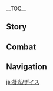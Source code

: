 {{CharacterTabs}}
{{LanguageTabs}}
__TOC__
==Story==
{{VO/Story
|character           = Ningguang
|language            = ja
|name                = 凝光

<!-- Hello -->
|vo_01_01_title      = 初めまして…
|vo_01_01_subtitle   = Hello
|vo_01_01_file       = VO_{language}{character} Hello.ogg
|vo_01_01_tx         = 私は七星の「天権」、凝光。ねえ、取引しない？あなたが私の護衛になる代わりに、私が璃月で頭角を現わすコツを教えてあげる。
|vo_01_01_rm         = Watashi wa Shichisei no "Tenchuen", Gyoukou. Nee, torihiki shinai? Anata ga watashi no goei ni naru kawari ni, watashi ga Riiywe de toukaku wo arawasu kotsu wo oshiete ageru.

<!-- Chats -->
|vo_02_01_title      = 世間話・骨董品
|vo_02_01_subtitle   = Chat: Antiques
|vo_02_01_file       = VO_{language}{character} Chat - Antiques.ogg
|vo_02_01_tx         = お城が買えるほど貴重な骨董品でも、人が得る快楽はそれを手にしたほんの一瞬だけよ。
|vo_02_01_rm         = O-shiro ga kaeru hodo kichou-na kottouhin de mo, hito ga eru kairaku wa sore wo te ni shita hon no isshun dake yo.
|vo_02_02_title      = 世間話・商戦
|vo_02_02_subtitle   = Chat: Trade War
|vo_02_02_file       = VO_{language}{character} Chat - Trade War.ogg
|vo_02_02_tx         = 商戦の中で、完璧な狩人は痕跡を残さないわ。
|vo_02_02_rm         = Shousen no naka de, kanpeki-na karyuudo wa konseki wo nokosanai wa.
|vo_02_03_title      = 世間話・投資
|vo_02_03_subtitle   = Chat: Investments
|vo_02_03_file       = VO_{language}{character} Chat - Investments.ogg
|vo_02_03_tx         = 新しい投資先でも探そうかしら。モラは多いに越したことないわ。
|vo_02_03_rm         = Atarashii toushisaki de mo sagasou ka shira. Mora wa ooi ni koshita koto nai wa.

<!-- Weather -->
|vo_03_01_title      = 雨の日…
|vo_03_01_subtitle   = When It Rains
|vo_03_01_file       = VO_{language}{character} When It Rains.ogg
|vo_03_01_tx         = あら、雨ね。傘はよろしく。
|vo_03_01_rm         = Ara, ame ne. Kasa wa yoroshiku.
|vo_03_02_title      = 雪の日…
|vo_03_02_subtitle   = When It Snows
|vo_03_02_file       = VO_{language}{character} When It Snows.ogg
|vo_03_02_tx         = ただの雪景色じゃない。私が「雪の砕け散る様」を見せてあげましょうか？
|vo_03_02_rm         = Tada no yukigeshiki ja nai. Watashi ga "yuki no kudakechiru you" wo misete agemashou ka?
|vo_03_03_title      = 晴れの日…
|vo_03_03_subtitle   = When the Sun Is Out
|vo_03_03_file       = VO_{language}{character} When the Sun Is Out.ogg
|vo_03_03_tx         = 今日は平和だと？ははっ、その目は信じない方がいいわ、目は嘘をつくから。
|vo_03_03_rm         = Kyou wa heiwa da to? Haha', sono me wa shinjinai hou ga iiwa, me wa uso wo tsuku kara.
|vo_03_04_title      = 暴風の日…
|vo_03_04_subtitle   = When the Wind Is Blowing
|vo_03_04_file       = VO_{language}{character} When the Wind Is Blowing.ogg
|vo_03_04_tx         = こんな風の強い日は漁師にとって災難をもたらす、そして…ふふっ、何でもないわ。
|vo_03_04_rm         = Konna kaze no tsuyoi hi wa roushi ni totte sainai wo motarasu, soshite... Fufu', nan de mo nai wa.

<!-- Greetings -->
|vo_04_01_title      = おはよう…
|vo_04_01_subtitle   = Good Morning
|vo_04_01_file       = VO_{language}{character} Good Morning.ogg
|vo_04_01_tx         = おはよう。重要性の高い案件から報告しなさい。
|vo_04_01_rm         = Ohayou. Juuyousei no takai anken kara houkoku shinasai.
|vo_04_02_title      = こんにちは…
|vo_04_02_subtitle   = Good Afternoon
|vo_04_02_file       = VO_{language}{character} Good Afternoon.ogg
|vo_04_02_tx         = 「琉璃亭」と「新月軒」、あなたはどちらがお気に入りかしら？
|vo_04_02_rm         = "Ruri-tei" to "Shingetsu-ken", anata wa dochira ga o-ki ni iri ka shira?
|vo_04_03_title      = こんばんは…
|vo_04_03_subtitle   = Good Evening
|vo_04_03_file       = VO_{language}{character} Good Evening.ogg
|vo_04_03_tx         = 茶屋が満席？なら「群玉閣」にいらっしゃい。まあ…お代が支払えるならね。
|vo_04_03_rm         = Chaya ga manseki? Nara "Gungyoku-kaku" ni irasshai. Maa... Odai ga shiharaeru nara ne.
|vo_04_04_title      = おやすみ…
|vo_04_04_subtitle   = Good Night
|vo_04_04_file       = VO_{language}{character} Good Night.ogg
|vo_04_04_tx         = ええ、休みなさい。何かあったら、お知らせするから。
|vo_04_04_rm         = Ee, yasuminasai. Nanika attara, oshirase suru kara.

<!-- About -->
|vo_05_01_title      = 凝光自身について・観点
|vo_05_01_subtitle   = About {character}: Worldview
|vo_05_01_file       = VO_{language}{character} About {character} - Worldview.ogg
|vo_05_01_tx         = 値段交渉もビジネス戦略も、勢いと手段は二の次よ。勝利を手にしたいのなら、まずは相手の手の内を読みなさい。
|vo_05_01_rm         = Nedan koushou mo bijinesu senryaku, ikio to shudan wa ninotsugi yo. Shouri wo te ni shitai no nara, mazu wa aite no te no uchi wo yominasai.
|vo_05_02_title      = 凝光自身について・印象
|vo_05_02_subtitle   = About {character}: Impression
|vo_05_02_file       = VO_{language}{character} About {character} - Impression.ogg
|vo_05_02_tx         = 私の印象が変わったと？ふふ…あの時は、あなたの力が必要だったから、親切にして当然よ。でも今は、あなたを大事な「契約」仲間だと思ってるから。仲間同士、嘘偽りはいらないでしょ。
|vo_05_02_rm         = Watashi no inshou ga kawatta to? Fufu... Ano toki wa, anata no chikara ga hitsuyou datta kara, shinsetsu ni shite touzen yo. De mo kyou wa, anata wo daiji-na "keiyaku" nakama da to omotteru kara. Nakamadoushi, usoitsuwari wa iranai desho.

<!-- About Us -->
|vo_06_01_title      = 噂話について…
|vo_06_01_subtitle   = About Us: Rumors
|vo_06_01_file       = VO_{language}{character} About Us - Rumors.ogg
|vo_06_01_tx         = 私に関する噂、あなたもよく聞いてるわよね。ふふふっ、私がどんな人物かはその目で見極めなさい…もちろん、あなたの意見も噂の一部になるけど。
|vo_06_01_rm         = Watashi ni kansuru uwasa, anata mo yoku kiiteru wa yo ne. Fufufu', watashi ga donna jinbutsu ka wa sono me de mikiwamenasai... Mochiron, anata no iken mo uwasa no ichibu ni naru kedo.
|vo_06_02_title      = 観察について…
|vo_06_02_subtitle   = About Us: Observing
|vo_06_02_file       = VO_{language}{character} About Us - Observing.ogg
|vo_06_02_tx         = こんなに一緒にいたのだから、あなたは「観察」を学べたかしら？では、試しに私を「観察」してみなさい。私の腹心になるまでね。
|vo_06_02_rm         = Konna ni issho ni ita no da kara, anata wa "kansatsu" wo manabeta ka shira? De wa, tameshi ni watashi wo "kansatsu" shiteminasai. Watashi no fukushin ni naru made ne.
|vo_06_03_title      = 群玉閣について…
|vo_06_03_subtitle   = About Us: Jade Chamber
|vo_06_03_file       = VO_{language}{character} About Us - Jade Chamber.ogg
|vo_06_03_tx         = 傍に来なさい。「群玉閣」は見える？最初はひとつの部屋ほどの広さだったけど、今はこの璃月の上空を覆うことができるようになった。いつか、その規模が七国を包めるようになったら、その時はあなたも、私の傍にいなさい。
|vo_06_03_rm         = Soba ni kinasai. "Gungyoku-kaku" wa mieru? Saisho wa hitotsu no heya hodo no hirosa datta kedo, ima wa kono Riiywe no joukuu wo ooukoto ga dekiru you ni natta. Itsuka, sono kibo ga shichikoku wo kurumeru you ni nattara, sono toki wa anata mo, watashi no soba ni inasai.

<!-- Miscellany I -->
|vo_07_01_title      = 「神の目」について…
|vo_07_01_subtitle   = About the [[Vision]]
|vo_07_01_file       = VO_{language}{character} About the Vision.ogg
|vo_07_01_tx         = モラで解決できることは、「神の目」を使うまでもない。モラで解決できないようなことに関しては…今まで一回しかなかったわ。
|vo_07_01_rm         = Mora de kaiketsu dekiru koto wa, "Kami no Me" wo tsukau made mo nai. Mora de kaiketsu dekinaiyou-na koto ni kanshite wa... Ima made ikkai shika nakatta wa.
|vo_07_02_title      = シェアしたいこと・荘家
|vo_07_02_subtitle   = Something to Share: Banker
|vo_07_02_file       = VO_{language}{character} Something to Share - Banker.ogg
|vo_07_02_tx         = 博徒はいつも、希望を次の賽の目に託すけど…最後に儲かるのは、一度も賽に触れていない荘家よ。
|vo_07_02_rm         = Bakuto wa itsumo, kibou wo tsugi no sai no me ni takusu kedo... Saigo ni moukara no wa, ichido mo sai ni furete inai doumoto yo.
|vo_07_03_title      = シェアしたいこと・目標
|vo_07_03_subtitle   = Something to Share: Goal
|vo_07_03_file       = VO_{language}{character} Something to Share - Goal.ogg
|vo_07_03_tx         = 帝君がいなくなったことは、璃月にとっても七星にとっても大きな試練。私だって、いろいろ悩んでうまく眠れなくなるのは久しぶりよ。<br>でも私は、私の目標を諦めない。いつか、群玉閣で七国を覆えるようにするわ。
|vo_07_03_rm         = Teikun ga inaku natta koto wa, Riiywe ni totte mo shichisei ni totte mo ooki-na shiren. Watashi datte, iroiro nayande umaku nemurenaku naru no wa hisashiiburi yo.<br>De mo watashi wa, watashi no mokuhyou wo akiramenai. Itsuka, Gungyoku-kaku de shichikoku wo kutsugaeru nyou ni suru wa.
|vo_07_04_title      = 興味のあること…
|vo_07_04_subtitle   = Interesting Things
|vo_07_04_file       = VO_{language}{character} Interesting Things.ogg
|vo_07_04_tx         = 璃月の古典文学に「琉璃百合」に対する賛美がたくさんあるけど、今は絶滅危惧種になっていて、「玉京台」でしか見られなくなっているわ。有名でなかなか手に入らないから、余計に値が上がったのよね。
|vo_07_04_rm         = Riiywe no kotenbungaku ni "Ruri Yuri" ni taisuru sanbi ga takusan aru kedo, ima wa zetsumetsukigushu ni natte ite, "Gyokukeidai" de shika mirarenaku natte hairu wa. Yuumei de nakanaka te ni iranai kara, yokei ni atai ga agatta no yo ne.

<!-- About Others -->
|vo_08_01_title      = 北斗について・罰金
|vo_08_01_subtitle   = About [[Beidou]]: Fines
|vo_08_01_file       = VO_{language}{character} About Beidou - Fines.ogg
|vo_08_01_tx         = あの…船長ね。たくさんの人から尊敬されているくせに、いつも真っ先にルールを無視するのよね。彼女が支払った罰金は新しい遠洋漁船が買えるくらいよ。
|vo_08_01_rm         = Ano... senchou ne. Takusan no hito kara sonkei sareteiru kuse ni, itsumo massaki ni ruuru wo mushi suru no yo ne. Kanojo ga shiharatta bakkin wa atarashii enyou gyosen ga kaeru kurai yo.
|vo_08_02_title      = 北斗について・態度
|vo_08_02_subtitle   = About [[Beidou]]: Attitude
|vo_08_02_file       = VO_{language}{character} About Beidou - Attitude.ogg
|vo_08_02_tx         = どんなに言葉を尽くしても、相手が我が道を行くなんてこと、あなたはまだ経験したことないかもしれないわね。いい、なるべくあの北斗船長とは会わせないでちょうだい。
|vo_08_02_rm         = Donna ni kotoba wo kotogotoku shite mo, aite ga waga michi wo iku nante koto, anata wa mada keiken shita koto nai ka mo shirenai wa ne. Ii, narubeku ano Hokuto senchou to wa awasenaide choudai.
|vo_08_03_title      = 鍾離について…
|vo_08_03_subtitle   = About [[Zhongli]]
|vo_08_03_file       = VO_{language}{character} About Zhongli.ogg
|vo_08_03_tx         = 鍾離…「往生堂」に尊敬されているあの先生は他人の知らないことをよく知っている…彼の弱点を把握するまで、いくら優秀な駒とはいえ、まだ使えそうにないわ。
|vo_08_03_rm         = Shouri... "Oujou-dou" ni seikei sareteiru ano sensei wa tanin no shiranai koto wo yoku shitte iru... Kare no jakuten wo haaku suru made, ikura yuushuu-na koma to wa ie, mada tsukaesouni nai wa.
|vo_08_04_title      = 行秋について…
|vo_08_04_subtitle   = About [[Xingqiu]]
|vo_08_04_file       = VO_{language}{character} About Xingqiu.ogg
|vo_08_04_tx         = 飛雲商会の次男坊、ああいう性格の人が私のことを気に食わないのは分かるし、私も彼を困らせたりしない。「道同じからざれば、相い為に謀らず」というのはこのことよ。
|vo_08_04_rm         = Hi'un Shoukai no jinanbou, aa iu seikaku no hito ga watashi no koto wo ki ni kuwanai no wa wakarushi, watashi mo kare wo komarasetari shinai. "Michi onaji kara zareba, ai tame ni hakarazu" to iu no wa kono koto yo.
|vo_08_05_title      = 香菱について…
|vo_08_05_subtitle   = About [[Xiangling]]
|vo_08_05_file       = VO_{language}{character} About Xiangling.ogg
|vo_08_05_tx         = 「万民堂」の小娘ね…いつも私を疑っているのは顔を見れば分かるわ。ふふっ、ここ数年私が「万民堂」に送った資金援助の額をあの子が知ったら、どんな顔するんでしょうね？
|vo_08_05_rm         = "Banmin-dou" no komusume... Itsumo watashi wo utagutte iru no wa kao wo mireba wakaru wa. Fufu', koko sounen watashi ga "Banmin-dou" ni okutta shikin enjo no gaku wo ano ko ga shittara, donna kao surundeshou ne?
|vo_08_06_title      = 甘雨について…
|vo_08_06_subtitle   = About [[Ganyu]]
|vo_08_06_file       = VO_{language}{character} About Ganyu.ogg
|vo_08_06_tx         = たとえ甘雨でも、頼り過ぎてはいけないわよ。「上手の手から水が漏る」ということわざがあるように、大事なことほど自分の手で成し、自分の目で見てこそ安心できるの。
|vo_08_06_rm         = Tatoeba Kan'u de mo, tayorisugite wa ikenai wa yo. "Jouzu no te kara mizu ga moru" to iu kotowaza ga aru you ni, daiji-na koto hodo jibun no te de nashi, jibun no me de mite koso anshin dekiru no.
|vo_08_07_title      = ヨォーヨについて…
|vo_08_07_subtitle   = About [[Yaoyao]]
|vo_08_07_file       = VO_{language}{character} About Yaoyao.ogg
|vo_08_07_tx         = 甘雨が世話してる娘のことかしら？ふふっ、心配しないで、他の人に言うつもりはないわ。あの船長もたまには正しいことするのね。そういえば、ヨォーヨは最近海鮮ばかり食べてるみたいよ、野菜も食べさせるよう甘雨に言ってくれないかしら。
|vo_08_07_rm         = Kan'u ga seiwa shiteru kanojo no koto ka shira? Fufu', shinpai shinaide, ta no hito ni iu tsumori wa nai wa. Ano senchou mo tama ni wa tadashii koto suru no wa. Sou ieba, Yooyo wa saikin kaisen bakari tabeteru mitai yo, yasai mo tabesaseru you Kan'u ni itte kurenai ka shira.
|vo_08_08_title      = 刻晴について…
|vo_08_08_subtitle   = About [[Keqing]]
|vo_08_08_file       = VO_{language}{character} About Keqing.ogg
|vo_08_08_tx         = 「玉衡」ね…最近ずいぶんと変わったのよね。璃月にとってかつての彼女のほうが良かったのか、それとも今の彼女のほうがいいのか、もう少し時間が経たないと判断できないと思うわ。
|vo_08_08_rm         = "Tamakou" ne... Saikin zuibun to kawatta no yo ne. Riiywe ni totte katsute no kanojo no hou ga yokatta no ka, sore to mo imo no kanojo no hou ga ii no ka, mou sukoshi jikan ga tate tanai to handan dekinai to omou wa.
|vo_08_09_title      = ジンについて…
|vo_08_09_subtitle   = About [[Jean]]
|vo_08_09_file       = VO_{language}{character} About Jean.ogg
|vo_08_09_tx         = モンドの代理団長、きっと真面目で繊細な女性なんでしょうね。その適切な言葉遣いだけでなく、手紙のたたみ方さえきちんとしてるわ。見落としてしまいそうな場所にこそ、その人の本当の品格が宿るのよ。
|vo_08_09_rm         = Mondo no Dairi Danchou, kitto majime de sensai-na josei nan deshou ne. Sono tekisetsu-na kotobadzukai dake de naku, tegami no tatamikata sae kichin to shiteru wa. Miotoshi to shite shimaisou-na basho ni koso, sono hito no hontou no hinkaku ga yadoru yo.
|vo_08_10_title      = 煙緋について…
|vo_08_10_subtitle   = About [[Yanfei]]
|vo_08_10_file       = VO_{language}{character} About Yanfei.ogg
|vo_08_10_tx         = 煙緋？彼女はある意味、頼もしいライバルね。彼女が巧妙に法律を解釈し、人々に様々な助言をしたからこそ、私もこうして法律の抜け穴を見つけて、法典を改善することができているの。彼女がいなかったら、どれほどの時間を要していたかわからないわ。
|vo_08_10_rm         = Enhi? Kanojo wa aru imi, tanomoshii raibaru ne. Kanojo ga koumyou ni houritsu wo kaishi, hitobito ni samazama-na jogen wo shita kara koso, watashi mo koushite houritsu no nukeana wo mitsukete, houten wo kaizen suru koto ga dekite iru no. Kanojo ga inakattara, dore hodo no jikan wo youshite ita kawaranai wa.
|vo_08_11_title      = 申鶴について…
|vo_08_11_subtitle   = About [[Shenhe]]
|vo_08_11_file       = VO_{language}{character} About Shenhe.ogg
|vo_08_11_friendship = 4
|vo_08_11_quest      = The Crane Returns on the Wind
|vo_08_11_tx         = 申鶴さんは元気かしら？彼女の面倒を見てくれてご苦労様。あなたたちが群玉閣の再建を手伝ってくれたこと、ずっと心にとめているし、感謝している。さて、社交辞令はここまでにしましょう。お茶も用意してあるし、暇な時はもっとここに来てもいいのよ。
|vo_08_11_rm         = Shinkaku-san wa genki ka shira? Kanojo no mendou wo mite kurete gokurou-sama. Anata-tachi ga Gungyoku-kaku no saiken wo tetsudatte kureta koto, zutto kokoro ni tomete iru shi, kansha shite iru. Sate, shakou jirei wa koko made ni shimashou. O-cha mo youi shite arushi, himana toki wa motto koko ni kite mo ii no yo.
|vo_08_12_title      = 雲菫について…
|vo_08_12_subtitle   = About [[Yun Jin]]
|vo_08_12_file       = VO_{language}{character} About Yun Jin.ogg
|vo_08_12_friendship = 4
|vo_08_12_tx         = 雲菫ね…どう、彼女の劇には慣れたかしら？最初は理解が難しいかもしれないけど、腰を据えてじっくり味わってみた方がいいわよ。私が彼女の劇団に投資したのはね、ただ、この優雅な芸術がずっと継承されていくべきだと思ったからなの。
|vo_08_12_rm         = Unkin ne... Dou, kanojo no geki ni wa nareta ka shira? Saishou wa rikai ga muzukashii kamo shirenai kedo, koshi wo suete jikkuri ajiwatte mita hou ga ii wa yo. Watashi ga kanojo no gekidan ni toushi shita no wa ne, tada, kono yuuga-na geijutsu ga zutto keishou sarete iku beki da to omotta kara na no.
|vo_08_13_title      = 夜蘭について…
|vo_08_13_subtitle   = About [[Yelan]]
|vo_08_13_friendship = 4
|vo_08_13_file       = VO_{language}{character} About Yelan.ogg
|vo_08_13_tx         = 彼女は面白い人よ。私にとって、信頼の置ける人物ね。八面玲瓏で、才能も申し分ない。ふふっ、同じ賢い者同士、あなたたちが良い関係を築けるといいわね。
|vo_08_13_rm         = Kanojo wa omoshiroi hito yo. Watashi ni totte, shinrai no okeru jinbutsu ne. Hachimen-reirou de, sainou mo moushibun nai. Fufu', onaji kashikoi-mono doushi, anata-tachi ga ii kankei wo kidzukeru to ii wa ne.
|vo_08_14_title      = 閑雲について…
|vo_08_14_subtitle   = About [[Xianyun]]
|vo_08_14_quest      = A Thousand Moonlit Miles
|vo_08_14_friendship = 4
|vo_08_14_file       = VO_{language}{character} About Xianyun.ogg
|vo_08_14_tx         = 近いうちに、閑雲さんを茶室に誘う予定なの。ちょうど、仕掛けのおもちゃをいくつか収集したばかりだから、彼女の考えを聞いてみたいと思って。もちろんこれを機に、仙人の璃月港における暮らしの逸話についても伺うつもりよ。それで、この招待状を私の代わりに届けてくれる人についてなのだけれど…あなたには心当たりがあるかしら？
|vo_08_14_rm         = 

<!-- More About -->
|vo_09_01_title      = 凝光を知る・1
|vo_09_01_subtitle   = More About {character}: I
|vo_09_01_file       = VO_{language}{character} More About {character} - 01.ogg
|vo_09_01_tx         = あなたなら、複雑なしきたりを守る必要はないわ。楽にしなさい。でも私の時間も大事にしてほしいから、説明は簡潔にお願いね。
|vo_09_01_rm         = Anata nara, bukuzatsu nashi kitari wo mamoru hitsuyou wa nai wa. Raku ni shinasai. De mo watashi no jikan mo daiji ni shite hoshii kara, setsumei wa kanketsu ni onegai wa.
|vo_09_02_title      = 凝光を知る・2
|vo_09_02_subtitle   = More About {character}: II
|vo_09_02_file       = VO_{language}{character} More About {character} - 02.ogg
|vo_09_02_tx         = 子供は無邪気だから、彼らからもらった情報は一番価値があるものだと思っているけど、あなたはどうなの？あなたが私にくれるものは、どんなものかしら？
|vo_09_02_rm         = Kodomo wa mujaki da kara, kare-ra kara moratta jouhou wa ichiban kachi ga aru mono da to omotte iru kedo, anata wa dou na no? Anata ga watashi ni kureru mono wa, donna mono ka shira?
|vo_09_03_title      = 凝光を知る・3
|vo_09_03_subtitle   = More About {character}: III
|vo_09_03_file       = VO_{language}{character} More About {character} - 03.ogg
|vo_09_03_tx         = 最近あることを考えているわ。もしあなたを璃月に足止めできたら、いつか…もしかしたらこの都市の…ふふっ、考えただけよ。この投資は割に合うかどうか、まだ考える必要があるわ。
|vo_09_03_rm         = Saikin aru koto wo kangaete iru wa. Moshi anata wo Riiywe ni ashidome dekitara, itsuka... Moshi ka shitara kono toshi... Fufu', kangaeta dake yo. Kono toushi wa wari ni au ka dou ka, mada kangaeru hitsuyou ga aru wa.
|vo_09_04_title      = 凝光を知る・4
|vo_09_04_subtitle   = More About {character}: IV
|vo_09_04_file       = VO_{language}{character} More About {character} - 04.ogg
|vo_09_04_tx         = モラを使って便宜を図るという私のやり方を学ぶといいわ。でもこれだけは覚えておいて、モラで作った関係は一時的なものよ。ふふっ、それは私がモラであなたを試すようなことをしない理由でもあるわ。
|vo_09_04_rm         = Mora wo tsukatte bengi wo hakaru to iu watashi no yarikata wo manabu to ii wa. De mo kore dake wa oboete oite, Mora de tsukutta kankei wa ichijiteki-na mono yo. Fufu', sore wa watashi ga Mora de anata wo tamesu you-na koto wo shinai riyuu de mo aru wa.
|vo_09_05_title      = 凝光を知る・5
|vo_09_05_subtitle   = More About {character}: V
|vo_09_05_file       = VO_{language}{character} More About {character} - 05.ogg
|vo_09_05_tx         = いい投資だったわ。モラの収益はそんなにないけど、あなたと過ごした時間はいい見返りになった。ふふっ、どうやら私はまた勝ったようね&mdash;&mdash;だって、あなたに賭けてたんだから。
|vo_09_05_rm         = Ii toushi datta wa. Mora no shuueki wa sonna ni nai kedo, anata to sugoshita jikan wa ii mikaeri ni natta. Fufu', dou yara watashi wa mata katta you ne{{lmdash}} Datte, anata ni kaketetan da kara.

<!-- Miscellany II -->
|vo_10_01_title      = 凝光の趣味…
|vo_10_01_subtitle   = {character}'s Hobbies
|vo_10_01_file       = VO_{language}{character} Hobbies.ogg
|vo_10_01_tx         = 「璃月千年」をやってみない？あなたの棋士としての実力を見せてもらうわ。
|vo_10_01_rm         = "Riiywe Sennen" wo yatte minai? Anata no kishi to shite no jitsuryoku wo misete morau wa.
|vo_10_02_title      = 凝光の悩み…
|vo_10_02_subtitle   = {character}'s Troubles
|vo_10_02_file       = VO_{language}{character} Troubles.ogg
|vo_10_02_tx         = 悩み…ふーん？「璃月七星」の悩みを教えたら、あなたは受け止められる？それに、もしあなたがうっかり言ってしまった時は…
|vo_10_02_rm         = Nayami... Fuun? "Riiywe Shichisei" no nayami wo oshietara, anata wa uketomerareru? Sore ni, moshi anata ga ukkari itte shimatta toki wa...
|vo_10_03_title      = 好きな食べ物…
|vo_10_03_subtitle   = Favorite Food
|vo_10_03_file       = VO_{language}{character} Favorite Food.ogg
|vo_10_03_tx         = 鶏と豚骨を弱火で煮込んだ出汁を柔らかい白菜の芯にかける。食に対する執着はそんなにないから、普段はそういうものを食べたら、もう満足よ。
|vo_10_03_rm         = Tori to tonkotsu wo yowabi de nikonda dashi wo yawarakai hakusai no shin ni kakeru. Shoku ni tsui suru shuuchaku wa sonna ni nai kara, fudan wa sou iu mono wo tabetara, mou manzoku yo.
|vo_10_04_title      = 嫌いな食べ物…
|vo_10_04_subtitle   = Least Favorite Food
|vo_10_04_file       = VO_{language}{character} Least Favorite Food.ogg
|vo_10_04_tx         = 宴席で「黄金ガニ」という高貴な料理を必ず頼む人を見たことがあるけど、何とも言えないわ。あの料理で私を招待するくらいなら、直接モラを私に渡した方がマシよ。
|vo_10_04_rm         = Enseki de "Ougon Gani" to iu kouki-na ryouri wo kanarazu tanomu hito wo mita koto ga aru kedo, nani to mo ienai wa. Ano ryouri de watashi wo shoutai suru kurai nara, chokusetsu Mora wo watashi ni watashita hou ga mashi yo.

<!-- Receiving a Gift -->
|vo_11_01_title      = 贈り物を受け取る・1
|vo_11_01_subtitle   = Receiving a Gift: I
|vo_11_01_file       = VO_{language}{character} Receiving a Gift - 01.ogg
|vo_11_01_tx         = 悪くないわ。あなたっていつも、私の予想を超えてくるのね。
|vo_11_01_rm         = Warukunai wa. Anata tte itsumo, watashi no yosou wo koetekuru no ne.
|vo_11_02_title      = 贈り物を受け取る・2
|vo_11_02_subtitle   = Receiving a Gift: II
|vo_11_02_file       = VO_{language}{character} Receiving a Gift - 02.ogg
|vo_11_02_tx         = 肝心な要素を掴めていなければ、せっかくの努力も水の泡よ…分かる？
|vo_11_02_rm         = Kanjin-na youso wo tsukamete inakereba, sekkaku no doryoku mo mizu no awa yo... Wakaru?
|vo_11_03_title      = 贈り物を受け取る・3
|vo_11_03_subtitle   = Receiving a Gift: III
|vo_11_03_file       = VO_{language}{character} Receiving a Gift - 03.ogg
|vo_11_03_tx         = 気持ちは受け取っておくわ。
|vo_11_03_rm         = Kimochi wa uketotteoku wa.

<!-- Birthday -->
|vo_12_01_title      = 誕生日… (空)
|vo_12_01_subtitle   = Birthday (Aether)
|vo_12_01_file       = VO_{language}{character} Birthday - Aether.ogg
|vo_12_01_tx         = これは上質な霓裳花で織った生地、これはあなたの分で、あとこっちは…妹さんが見つかったらこれで彼女に服を作ってあげなさい。誕生日、おめでとう。
|vo_12_01_rm         = Kore wa joushitsu-na Geishou-bana de otta kiji, kore wa anata no bun de, ato kocchi wa... imouto-san ga mitsukattara kore de kanojo ni fuku wo tsukutte agenasai. Tanjoubi, omedetou.
|vo_12_02_title      = 誕生日… (蛍)
|vo_12_02_subtitle   = Birthday (Lumine)
|vo_12_02_file       = VO_{language}{character} Birthday - Lumine.ogg
|vo_12_02_tx         = これは上質な霓裳花で織った生地、新しい服でも作って、いい誕生日を過ごしなさい。
|vo_12_02_rm         = Kore wa joushitsu-na Geishou-bana de otta kiji, atarashii fuku de mo tsukutte, ii tanjoubi wo sugoshinasai.

<!-- Feelings About Ascension -->
|vo_13_01_title      = 突破した感想・起
|vo_13_01_subtitle   = Feelings About Ascension: Intro
|vo_13_01_file       = VO_{language}{character} Feelings About Ascension -  01.ogg
|vo_13_01_tx         = 「武闘」は知的さに欠ける、下策中の下策よ。
|vo_13_01_rm         = "Butou" wa chitekisa ni kakeru, gesakuchuu no gesaku yo.
|vo_13_02_title      = 突破した感想・承
|vo_13_02_subtitle   = Feelings About Ascension: Building Up
|vo_13_02_file       = VO_{language}{character} Feelings About Ascension -  02.ogg
|vo_13_02_tx         = 時間とモラを引き換えに「力」を手に入れる、ね。面白い、その価値を認めるわ。
|vo_13_02_rm         = Jikano to Mora wo hikikae ni "chikara" wo te ni ireru, ne. Omoshiroi, sono kachi wo mitomeru wa.
|vo_13_03_title      = 突破した感想・転
|vo_13_03_subtitle   = Feelings About Ascension: Climax
|vo_13_03_file       = VO_{language}{character} Feelings About Ascension -  03.ogg
|vo_13_03_tx         = あなたはどんな気持ちで頑張ってきたのかしら…シーッ、言わないで。見抜くのにもう少し時間をちょうだい。
|vo_13_03_rm         = Anata wa donna kimochi de ganbatte kita no kashira... Shii', iwanaide. Minuku no ni mou sukoshi jikan wo choudai.
|vo_13_04_title      = 突破した感想・結
|vo_13_04_subtitle   = Feelings About Ascension: Conclusion
|vo_13_04_file       = VO_{language}{character} Feelings About Ascension -  04.ogg
|vo_13_04_tx         = 誰かを肯定するなんてめったにしないけど、どうやら褒めずにいられないようね。ふふっ、あなたはよくやってくれたわ。もしあなたのような人が私の部下にもっといたら…ううん、あなた一人で十分かもね。
|vo_13_04_rm         = Dare ka wo koutei suru nante metta ni shinai kedo, dou yara homezu ni irarenai you ne. Fufu', anata wa yoku yatte kureta wa. Moshi anata no you-na hito ga watashi no buka ni motto itara... Uun, anata hitori de juubun ka mo ne.
|vo_13_04_tl         = 
}}

==Combat==
{{Combat VO
|character           = Ningguang
|language            = ja

<!-- Elemental Skill -->
|skill_1_tx          = 取るに足らないわ。
|skill_1_rm          = Toru ni taranai wa.
|skill_2_tx          = 無駄な努力をやめたら？
|skill_2_rm          = Muda-na doryoku wo yametara?
|skill_3_tx          = フン、諦めなさい。
|skill_3_rm          = Fun, akiramenasai.

<!-- Elemental Burst -->
|burst_1_tx          = その命、頂いたわ。
|burst_1_rm          = Sono inochi, itadaita wa.
|burst_2_tx          = 降参しなさい。
|burst_2_rm          = Kousan shinasai.
|burst_3_tx          = ふふっ、さようなら。
|burst_3_rm          = Fufu', sayounara.

<!-- Sprint Start -->
|sprint-s_1_file     = Sprint Start 01,Sprint Start 02,Sprint Start 03

<!-- Deploying Wind Glider -->
|glider_1_file       = Deploying Wind Glider 01,Deploying Wind Glider 02,Deploying Wind Glider 03

<!-- Opening Treasure Chest -->
|chest_1_tx          = なかなかの慧眼ね。
|chest_1_rm          = Nakanaka no keigan ne.
|chest_2_tx          = 地道に一歩一歩。
|chest_2_rm          = Jimichi ni ippo ippo.
|chest_3_tx          = 財宝は多ければ多いほどいいわね。
|chest_3_rm          = Zaihou wa ookereba ooihodo ii wa ne.

<!-- Low HP -->
|low-hp_1_tx         = 私を傷つけるなんて。
|low-hp_1_rm         = Watashi wo kizutsukeru nante.
|low-hp_2_tx         = その顔、覚えたわ。
|low-hp_2_rm         = Sono kao, oboeta wa.
|low-hp_3_tx         = フン。
|low-hp_3_rm         = Fun.

<!-- Ally Low HP -->
|ally-low-hp_1_tx    = この状況、あなたに勝算はあまりないと思うけど。
|ally-low-hp_1_rm    = Kono joukyou, anata ni shousan wa amari naito omou kedo.
|ally-low-hp_2_tx    = こうなったら、私が手を貸してあげるわ。
|ally-low-hp_2_rm    = Kounattara, watashi ga te wo kashite ageruwa.

<!-- Fallen -->
|fallen_1_tx         = この世の中にいる人は全員駒よ…
|fallen_1_rm         = Kono yo no naka ni iru hito wa zen'in koma yo...
|fallen_2_tx         = 勝負はついた…どうすることもできないわね。
|fallen_2_rm         = Shoubu wa tsuita... dou suru koto mo dekinai wa ne.
|fallen_3_tx         = これが、「天権」の終焉…？
|fallen_3_rm         = Kore ga, "Tenchuen" no shuuen...?

<!-- Light Hit Taken -->
|hit-l_1_file        = Light Hit Taken 02
|hit-l_1_tx          = 無礼者。
|hit-l_1_rm          = Bureimono.
|hit-l_2_file        = Light Hit Taken 01,Light Hit Taken 03,Light Hit Taken 04,Light Hit Taken 05,Light Hit Taken 06

<!-- Heavy Hit Taken -->
|hit-h_1_tx          = 待ちなさい。
|hit-h_1_rm          = Machinasai.
|hit-h_2_tx          = 血で血を洗おうかしら。
|hit-h_2_rm          = Chi de chi wo araou ka shira.
|hit-h_3_file        = Heavy Hit Taken 06
|hit-h_3_actual_tx   = やるわね。
|hit-h_3_actual_rm   = Yaru wa ne.
|hit-h_4_file        = Heavy Hit Taken 03,Heavy Hit Taken 04,Heavy Hit Taken 05

<!-- Joining Party -->
|join_1_tx           = わかったわ。
|join_1_rm           = Wakatta wa.
|join_2_tx           = 時間を無駄にしちゃいけないわ。
|join_2_rm           = Jikan wo muda ni shicha ikenai wa.
|join_3_tx           = 私を失望させないでね。
|join_3_rm           = Watashi wo shitsubou sasenaide ne.

<!-- Light Attack -->
|atk-l_1_file        = Light Attack 01,Light Attack 02,Light Attack 03,Light Attack 04,Light Attack 05,Light Attack 06,Light Attack 07

<!-- Mid Attack -->
|atk-m_1_file        = Mid Attack 01,Mid Attack 02,Mid Attack 03

<!-- Heavy Attack -->
|atk-h_1_file        = Heavy Attack 03
|atk-h_1_actual_tx   = 見てなさい。
|atk-h_1_actual_rm   = Mitenasai.
|atk-h_2_file        = Heavy Attack 01,Heavy Attack 02

<!-- Climbing -->
|climb_1_file        = Climbing 01,Climbing 02,Climbing 03,Climbing 04,Climbing 05

<!-- Jumping -->
|jump_1_file         = Jumping 01,Jumping 02,Jumping 03,Jumping 04,Jumping 05
}}

==Navigation==
{{Character Navbox|VO-JA}}

[[ja:凝光/ボイス]]
